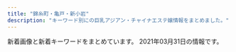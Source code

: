 ```yaml
---
title: "錦糸町・亀戸・新小岩"
description: "キーワード別にの巨乳アジアン・チャイナエステ嬢情報をまとめました。"
---
```


新着画像と新着キーワードをまとめています。
2021年03月31日の情報です。

<DmmAffiliateIns />
<KeywordTable
  shops={
    [
    {
        "url": "http://k-yorocobi.com/",
        "img_links": [
            "http://k-yorocobi.com/pic/pic1.jpg",
            "http://k-yorocobi.com/staff/s-emi.jpg",
            "http://k-yorocobi.com/images/bar-cam.png",
            "http://k-yorocobi.com/staff/s-yuyu.jpg",
            "http://k-yorocobi.com/images/b-awaawa.png",
            "http://k-yorocobi.com/staff/s-tika.jpg",
            "http://k-yorocobi.com/images/b-mobile.png",
            "http://k-yorocobi.com/pic/pic4.jpg",
            "http://k-yorocobi.com/staff/s-rina.jpg",
            "http://k-yorocobi.com/images/b-tel.png",
            "http://k-yorocobi.com/images/b-movie.png",
            "http://k-yorocobi.com/pic/pic2.jpg",
            "http://k-yorocobi.com/pic/pic3.jpg",
            "http://k-yorocobi.com/images/bar-pickup.png",
            "http://k-yorocobi.com/images/bill.jpg",
            "http://k-yorocobi.com/images/bar-staff.png",
            "http://k-yorocobi.com/images/footer.png",
            "http://k-yorocobi.com/images/bar-news.png",
            "http://k-yorocobi.com/images/c-interior.png",
            "http://k-yorocobi.com/images/c-top.png",
            "http://k-yorocobi.com/images/c-staff.png",
            "http://k-yorocobi.com/images/bar-interior.png"
        ],
        "station": "JR\u9326\u7cf8\u753a\u99c5\u5317\u53e3",
        "keywords": {},
        "name": "\u3088\u308d\u3053\u3073"
    },
    {
        "name": "\u30d1\u30bf\u30e4",
        "keywords": {
            "C": 14,
            "\u30bb\u30af\u30b7\u30fc": 1
        },
        "img_links": [
            "https://chm.jp/domains1/thaipataya/myimg/slideimg36562_sp.jpg",
            "https://chm.jp/domains1/thaipataya/myimg/imgcom37717_sp.jpg",
            "https://chm.jp/domains1/thaipataya/myimg/imgcom36613_sp.jpg",
            "https://chm.jp/domains1/thaipataya/myimg/imgcom37662_sp.png",
            "https://chm.jp/domains1/thaipataya/myimg/imgcom37359_sp.jpg",
            "https://chm.jp/domains1/thaipataya/myimg/imgcom37659_sp.png",
            "https://chm.jp/domains1/thaipataya/myimg/imgcom37740_sp.png",
            "https://chm.jp/domains1/thaipataya/myimg/imgcom37727_sp.png",
            "https://chm.jp/domains1/thaipataya/myimg/imgcom37667_sp.png",
            "https://chm.jp/domains1/thaipataya/myimg/imgcom37841_sp.jpg",
            "https://chm.jp/domains1/thaipataya/myimg/imgcom37658_sp.png",
            "https://chm.jp/domains1/thaipataya/myimg/imgcom36619_sp.jpg",
            "https://chm.jp/domains1/thaipataya/myimg/imgcom37718_sp.jpg",
            "https://chm.jp/domains1/thaipataya/myimg/imgcom37067_sp.png",
            "https://chm.jp/domains1/thaipataya/myimg/imgcom37660_sp.png",
            "https://chm.jp/domains1/thaipataya/myimg/imgcom36565_sp.jpg",
            "https://chm.jp/domains1/thaipataya/myimg/imgcom37174_sp.png",
            "https://chm.jp/domains1/thaipataya/myimg/imgcom36636_sp.jpg",
            "https://chm.jp/domains1/thaipataya/myimg/imgcom37833_sp.jpg",
            "https://chm.jp/domains1/thaipataya/myimg/imgcom36615_sp.png",
            "https://chm.jp/domains1/thaipataya/myimg/imgcom37839_sp.jpg",
            "https://chm.jp/domains1/thaipataya/myimg/imgcom37664_sp.png",
            "https://chm.jp/domains1/thaipataya/myimg/imgcom37834_sp.jpg",
            "https://chm.jp/domains1/thaipataya/myimg/imgcom37355_sp.jpg",
            "https://chm.jp/domains1/thaipataya/myimg/imgcom36605_sp.jpg",
            "https://chm.jp/domains1/thaipataya/myimg/imgcom36603_sp.png",
            "https://chm.jp/domains1/thaipataya/myimg/imgcom37729_sp.png",
            "https://chm.jp/domains1/thaipataya/myimg/imgcom36576_sp.jpg",
            "https://chm.jp/domains1/thaipataya/myimg/imgcom37656_sp.jpg",
            "https://chm.jp/domains1/thaipataya/myimg/imgcom37356_sp.jpg",
            "https://chm.jp/domains1/thaipataya/myimg/imgcom37739_sp.png",
            "https://chm.jp/domains1/thaipataya/myimg/imgcom37725_sp.png",
            "https://chm.jp/domains1/thaipataya/myimg/imgcom37728_sp.png",
            "https://chm.jp/domains1/thaipataya/myimg/imgcom37661_sp.png",
            "https://chm.jp/domains1/thaipataya/myimg/imgcom36577_sp.jpg",
            "https://chm.jp/domains1/thaipataya/myimg/imgcom37732_sp.png",
            "https://chm.jp/domains1/thaipataya/myimg/imgcom37172_sp.png",
            "https://chm.jp/domains1/thaipataya/myimg/imgcom37663_sp.jpg",
            "https://chm.jp/domains1/thaipataya/myimg/imgcom36606_sp.jpg",
            "https://chm.jp/domains1/thaipataya/myimg/imgcom37668_sp.png",
            "https://chm.jp/domains1/thaipataya/myimg/imgcom36581_sp.jpg",
            "https://chm.jp/domains1/thaipataya/myimg/imgcom37730_sp.png",
            "https://chm.jp/domains1/thaipataya/myimg/imgcom37665_sp.jpg",
            "https://chm.jp/domains1/thaipataya/myimg/imgcom36566_sp.png",
            "https://chm.jp/domains1/thaipataya/myimg/imgcom36578_sp.jpg",
            "https://chm.jp/domains1/thaipataya/myimg/imgcom37719_sp.jpg",
            "https://chm.jp/domains1/thaipataya/myimg/imgcom37736_sp.png",
            "https://chm.jp/domains1/thaipataya/myimg/imgcom37916_sp.jpg",
            "https://chm.jp/domains1/thaipataya/myimg/imgcom37666_sp.jpg",
            "https://chm.jp/domains1/thaipataya/myimg/imgcom37357_sp.jpg",
            "https://chm.jp/domains1/thaipataya/myimg/imgcom36567_sp.jpg",
            "https://chm.jp/domains1/thaipataya/myimg/imgcom37657_sp.jpg",
            "https://chm.jp/domains1/thaipataya/myimg/imgcom36575_sp.jpg",
            "https://chm.jp/domains1/thaipataya/myimg/imgcom36633_sp.jpg",
            "https://chm.jp/domains1/thaipataya/myimg/imgcom36618_sp.png",
            "https://chm.jp/domains1/thaipataya/myimg/imgcom37789_sp.png",
            "https://chm.jp/sozai/0_4999/bn122_sp.png",
            "https://chm.jp/domains1/thaipataya/myimg/imgcom36607_sp.jpg",
            "https://chm.jp/domains1/thaipataya/myimg/imgcom37654_sp.jpg",
            "https://chm.jp/domains1/thaipataya/myimg/imgcom36635_sp.jpg",
            "https://chm.jp/domains1/thaipataya/myimg/imgcom37913_sp.jpg",
            "https://chm.jp/domains1/thaipataya/myimg/imgcom37733_sp.png",
            "https://chm.jp/domains1/thaipataya/myimg/imgcom37358_sp.jpg",
            "https://chm.jp/domains1/thaipataya/myimg/imgcom37362_sp.png",
            "https://chm.jp/domains1/thaipataya/myimg/slideimg36561_sp.jpg",
            "https://chm.jp/domains1/thaipataya/myimg/imgcom37891_sp.jpg",
            "https://chm.jp/domains1/thaipataya/myimg/imgcom36604_sp.jpg",
            "https://chm.jp/domains1/thaipataya/myimg/imgcom37177_sp.png",
            "https://chm.jp/domains1/thaipataya/myimg/imgcom37669_sp.jpg",
            "http://chm.jp/img/linebutton_82x20.png",
            "https://chm.jp/domains1/thaipataya/myimg/imgcom37840_sp.jpg",
            "https://chm.jp/domains1/thaipataya/myimg/slideimg36560_sp.jpg",
            "https://chm.jp/domains1/thaipataya/myimg/imgcom36582_sp.jpg",
            "https://chm.jp/domains1/thaipataya/myimg/imgcom37360_sp.jpg",
            "https://chm.jp/domains1/thaipataya/myimg/imgcom37655_sp.jpg",
            "https://chm.jp/domains1/thaipataya/myimg/imgcom37361_sp.png",
            "https://chm.jp/domains1/thaipataya/myimg/imgcom36634_sp.jpg",
            "https://chm.jp/domains1/thaipataya/myimg/imgcom37726_sp.png",
            "https://chm.jp/domains1/thaipataya/myimg/imgcom36614_sp.jpg",
            "https://chm.jp/domains1/thaipataya/myimg/imgcom37068_sp.jpg",
            "https://chm.jp/domains1/thaipataya/myimg/imgcom37738_sp.png",
            "https://chm.jp/domains1/thaipataya/myimg/imgcom37653_sp.jpg",
            "https://chm.jp/domains1/thaipataya/myimg/imgcom37731_sp.png",
            "https://chm.jp/domains1/thaipataya/myimg/imgcom37734_sp.png",
            "https://chm.jp/domains1/thaipataya/myimg/imgcom37914_sp.jpg",
            "https://chm.jp/domains1/thaipataya/myimg/imgcom37915_sp.jpg",
            "https://chm.jp/domains1/thaipataya/myimg/imgcom37737_sp.png",
            "https://chm.jp/domains1/thaipataya/myimg/imgcom37710_sp.jpg",
            "https://chm.jp/sozai/0_4999/bn112_sp.png"
        ],
        "station": "JR\u5c0f\u5ca9\u99c5\u5357\u53e3",
        "url": "http://thaipataya.chm.jp/"
    },
    {
        "name": "\u842c\u751f\u697c",
        "url": "https://kameido-massage.com/",
        "img_links": [
            "https://kameido-massage.com/staff/yuki-l1.jpg",
            "https://kameido-massage.com/icon/yelp.png",
            "https://kameido-massage.com/2020/05/15/kazumi-s1.jpg",
            "https://kameido-massage.com/images/top3.jpg",
            "https://kameido-massage.com/room/room-l5.jpg",
            "https://kameido-massage.com/images/qrcode.png",
            "https://kameido-massage.com/2020/03/28/nana-s1.jpg",
            "https://kameido-massage.com/2019/12/25/mika-s1.jpg",
            "https://kameido-massage.com/2021/03/23/aki-s1.jpg",
            "https://kameido-massage.com/images/top1.jpg",
            "https://scdn.line-apps.com/n/line_add_friends/btn/ja.png",
            "https://kameido-massage.com/button/home.png",
            "https://kameido-massage.com/icon/facebook.png",
            "https://kameido-massage.com/images/main-sp.jpg",
            "https://kameido-massage.com/images/clear.png",
            "https://kameido-massage.com/2019/11/10/erika-s1.jpg",
            "https://kameido-massage.com/images/header3.png",
            "https://kameido-massage.com/staff/nana-l1.jpg",
            "https://kameido-massage.com/menu/info.png",
            "https://kameido-massage.com/menu/home.png",
            "https://kameido-massage.com/icon/line.png",
            "https://kameido-massage.com/images/footer-l.png",
            "https://kameido-massage.com/staff/yuyu-l1.jpg",
            "https://kameido-massage.com/room/room-l4.jpg",
            "https://kameido-massage.com/button/blog.png",
            "https://kameido-massage.com/images/top2.jpg",
            "https://kameido-massage.com/icon/twitter.png",
            "https://kameido-massage.com/staff/yuki-s1.jpg",
            "https://kameido-massage.com/2020/07/17/mika-s1.jpg",
            "https://kameido-massage.com/2019/11/02/yuka-s1.jpg",
            "https://kameido-massage.com/images/footer-r.png",
            "https://kameido-massage.com/images/main-small.jpg",
            "https://kameido-massage.com/staff/aki-s1.jpg",
            "https://kameido-massage.com/staff/yuyu-s1.jpg",
            "https://kameido-massage.com/staff/mimi-s1.jpg",
            "https://kameido-massage.com/link/mens-esthe.png",
            "https://kameido-massage.com/button/staff.png",
            "https://kameido-massage.com/staff/nana-s1.jpg",
            "https://kameido-massage.com/room/room-l1.jpg",
            "https://kameido-massage.com/2019/10/29/yuri-s1.jpg",
            "https://kameido-massage.com/staff/aki-l1.jpg",
            "https://kameido-massage.com/room/room-l3.jpg",
            "https://kameido-massage.com/menu/blog.png",
            "https://kameido-massage.com/room/room-l6.jpg",
            "https://kameido-massage.com/room/room-l2.jpg",
            "https://kameido-massage.com/menu/staff.png",
            "https://kameido-massage.com/images/main-top.jpg"
        ],
        "keywords": {},
        "station": "JR\u4e80\u6238\u99c5\u5317\u53e3"
    },
    {
        "img_links": [
            "https://piano.sweet-relaxation.com/img/cast/miya-01.jpg",
            "https://piano.sweet-relaxation.com/img/interior/int-02.jpg",
            "https://piano.sweet-relaxation.com/img/slick/sl-7.jpg",
            "https://piano.sweet-relaxation.com/img/cast/luna-04.jpg",
            "https://piano.sweet-relaxation.com/img/cast/nico-04.jpg",
            "https://piano.sweet-relaxation.com/img/cast/aini-02.jpg",
            "https://piano.sweet-relaxation.com/img/cast/ebi-01.jpg",
            "https://piano.sweet-relaxation.com/img/slick/sl-6.jpg",
            "https://piano.sweet-relaxation.com/img/cast/miya-04.jpg",
            "https://piano.sweet-relaxation.com/img/cast/ebi-03.jpg",
            "https://piano.sweet-relaxation.com/img/cast/nana-03.jpg",
            "https://piano.sweet-relaxation.com/img/cast/luna-01.jpg",
            "https://piano.sweet-relaxation.com/img/cast/luna-03.jpg",
            "https://piano.sweet-relaxation.com/img/slick/sl-5.jpg",
            "https://piano.sweet-relaxation.com/img/cast/aye-04.jpg",
            "https://piano.sweet-relaxation.com/img/cast/nico-01.jpg",
            "https://piano.sweet-relaxation.com/img/cast/nico-02.jpg",
            "https://piano.sweet-relaxation.com/img/cast/miky-03.jpg",
            "https://piano.sweet-relaxation.com/img/cast/aini-01.jpg",
            "https://piano.sweet-relaxation.com/img/cast/ebi-02.jpg",
            "https://piano.sweet-relaxation.com/img/cast/coco-01.jpg",
            "https://piano.sweet-relaxation.com/img/slick/sl-2.jpg",
            "https://piano.sweet-relaxation.com/img/cast/ai-03.jpg",
            "https://piano.sweet-relaxation.com/img/cast/ebi-04.jpg",
            "https://piano.sweet-relaxation.com/img/cast/aini-04.jpg",
            "https://piano.sweet-relaxation.com/img/cast/nana-02.jpg",
            "https://piano.sweet-relaxation.com/img/cast/miky-04.jpg",
            "https://piano.sweet-relaxation.com/img/interior/int-01.jpg",
            "https://piano.sweet-relaxation.com/img/slick/sl-4.jpg",
            "https://piano.sweet-relaxation.com/img/cast/aki-01.jpg",
            "https://piano.sweet-relaxation.com/img/cast/aki-02.jpg",
            "https://piano.sweet-relaxation.com/img/cast/luna-02.jpg",
            "https://piano.sweet-relaxation.com/img/cast/ai-02.jpg",
            "https://piano.sweet-relaxation.com/img/cast/coco-02.jpg",
            "https://piano.sweet-relaxation.com/img/interior/int-04.jpg",
            "https://piano.sweet-relaxation.com/img/cast/lili-04.jpg",
            "https://piano.sweet-relaxation.com/img/cast/miya-02.jpg",
            "https://piano.sweet-relaxation.com/img/slick/sl-3.jpg",
            "https://piano.sweet-relaxation.com/img/cast/aini-03.jpg",
            "https://piano.sweet-relaxation.com/img/cast/nana-04.jpg",
            "https://piano.sweet-relaxation.com/img/cast/miya-03.jpg",
            "https://piano.sweet-relaxation.com/img/slick/sl-1.jpg",
            "https://piano.sweet-relaxation.com/img/cast/ai-04.jpg",
            "https://piano.sweet-relaxation.com/img/cast/miky-01.jpg",
            "https://piano.sweet-relaxation.com/img/cast/coco-03.jpg",
            "https://piano.sweet-relaxation.com/img/cast/miky-02.jpg",
            "https://piano.sweet-relaxation.com/img/cast/lili-03.jpg",
            "https://piano.sweet-relaxation.com/img/cast/aye-02.jpg",
            "https://piano.sweet-relaxation.com/img/cast/ai-01.jpg",
            "https://piano.sweet-relaxation.com/img/cast/aki-03.jpg",
            "https://piano.sweet-relaxation.com/img/cast/aye-03.jpg",
            "https://piano.sweet-relaxation.com/img/cast/aki-04.jpg",
            "https://piano.sweet-relaxation.com/img/cast/lili-02.jpg",
            "https://piano.sweet-relaxation.com/img/cast/lili-01.jpg",
            "https://piano.sweet-relaxation.com/img/cast/coco-04.jpg",
            "https://piano.sweet-relaxation.com/img/interior/int-03.jpg",
            "https://piano.sweet-relaxation.com/img/cast/aye-01.jpg",
            "https://piano.sweet-relaxation.com/img/cast/nico-03.jpg",
            "https://piano.sweet-relaxation.com/img/cast/nana-01.jpg"
        ],
        "keywords": {},
        "name": "Piano",
        "station": "JR\u65b0\u5c0f\u5ca9\u99c5\u5357\u53e3",
        "url": "https://piano.sweet-relaxation.com/"
    },
    {
        "url": "http://kinshicho-es.xyz/",
        "img_links": [
            "http://kinshicho-es.xyz/images/g41.jpg",
            "http://kinshicho-es.xyz/images/r3.jpg",
            "http://kinshicho-es.xyz/images/left1_2_02.jpg",
            "http://kinshicho-es.xyz/images/news-tit1.jpg",
            "http://kinshicho-es.xyz/images/r4.jpg",
            "http://kinshicho-es.xyz/images/top1.jpg",
            "http://kinshicho-es.xyz/images/r2.jpg",
            "http://kinshicho-es.xyz/images/g3.jpg",
            "http://kinshicho-es.xyz/images/g5.jpg",
            "http://kinshicho-es.xyz/images/r1.jpg",
            "http://kinshicho-es.xyz/images/b2.jpg",
            "http://kinshicho-es.xyz/images/top.jpg",
            "http://kinshicho-es.xyz/images/g2.jpg",
            "http://kinshicho-es.xyz/images/b1.jpg",
            "http://kinshicho-es.xyz/images/g0.jpg",
            "http://kinshicho-es.xyz/images/kanban.jpg"
        ],
        "name": "\u30b9\u30c1\u30e5\u30ef\u306e\u30b9\u30de\u30a4\u30eb",
        "station": "JR\u9326\u7cf8\u753a\u99c5\u5317\u53e3",
        "keywords": {
            "C": 7
        }
    },
    {
        "url": "http://mori.me-es.com/",
        "name": "\u68ee",
        "img_links": [
            "http://mori.me-es.com/images/index_15.jpg",
            "http://mori.me-es.com/images/index_01.jpg",
            "http://mori.me-es.com/images/index_19.jpg",
            "http://mori.me-es.com/girls/05.jpg",
            "http://mori.me-es.com/images/index_25.jpg",
            "http://mori.me-es.com/images/index_24.jpg",
            "http://mori.me-es.com/girls/08.jpg",
            "http://mori.me-es.com/images/index_28.jpg",
            "http://mori.me-es.com/images/index_12.jpg",
            "http://mori.me-es.com/girls/00.jpg",
            "http://mori.me-es.com/girls/02.jpg",
            "http://mori.me-es.com/girls/04.jpg",
            "http://mori.me-es.com/images/index_20.jpg",
            "http://mori.me-es.com/girls/07.jpg",
            "http://mori.me-es.com/images/index_17.jpg",
            "http://mori.me-es.com/girls/04a.jpg",
            "http://mori.me-es.com/images/index_21.jpg",
            "http://mori.me-es.com/images/info.jpg",
            "http://mori.me-es.com/images/index_04.jpg",
            "http://mori.me-es.com/girls/01.jpg",
            "http://mori.me-es.com/images/index_02.jpg",
            "http://mori.me-es.com/images/index_05.jpg",
            "http://mori.me-es.com/girls/03.jpg",
            "http://mori.me-es.com/images/index_18.jpg",
            "http://mori.me-es.com/images/sub_28.jpg",
            "http://mori.me-es.com/images/staff_15.jpg",
            "http://mori.me-es.com/images/index_29.jpg",
            "http://mori.me-es.com/images/index_27.jpg",
            "http://mori.me-es.com/images/index_07.jpg",
            "http://mori.me-es.com/images/rec_15.jpg",
            "http://mori.me-es.com/images/index_03.jpg",
            "http://mori.me-es.com/images/index_09.jpg",
            "http://mori.me-es.com/girls/06.jpg",
            "http://mori.me-es.com/images/index_26.jpg",
            "http://mori.me-es.com/images/index_22.jpg",
            "http://mori.me-es.com/images/rec.jpg",
            "http://mori.me-es.com/images/info_15.jpg",
            "http://mori.me-es.com/images/index_13.jpg",
            "http://mori.me-es.com/images/index_10.jpg",
            "http://mori.me-es.com/images/index_16.jpg",
            "http://mori.me-es.com/images/index_06.jpg",
            "http://mori.me-es.com/images/index_08.jpg",
            "http://mori.me-es.com/girls/08a.jpg",
            "http://mori.me-es.com/images/index_30.jpg"
        ],
        "station": "JR\u65b0\u5c0f\u5ca9\u99c5\u5317\u53e3",
        "keywords": {
            "85": 3,
            "90": 1,
            "88": 1,
            "86": 3,
            "87": 1,
            "C": 7
        }
    },
    {
        "keywords": {},
        "station": "\u9752\u7825\u99c5",
        "url": "http://iyasimori.jpest.net/",
        "name": "\u7652\u3057\u306e\u68ee",
        "img_links": [
            "http://iyasimori.jpest.net/uploads//sites/37/2021/01/g4.jpg",
            "http://iyasimori.jpest.net/uploads//sites/37/2021/01/r6.jpg",
            "http://iyasimori.jpest.net/uploads//sites/37/2021/01/tite-staff.jpg",
            "http://iyasimori.jpest.net/uploads//sites/37/2021/01/a2.jpg",
            "http://iyasimori.jpest.net/uploads//sites/37/2021/01/news01.png",
            "http://iyasimori.jpest.net/uploads//sites/37/2021/01/g1-3-150x150.jpg",
            "http://iyasimori.jpest.net/uploads//sites/37/2021/01/g3-2.jpg",
            "http://iyasimori.jpest.net/uploads//sites/37/2021/01/g1-3.jpg",
            "http://iyasimori.jpest.net/uploads//sites/37/2021/01/a.jpg",
            "http://iyasimori.jpest.net/uploads//sites/37/2021/01/r4-1.jpg",
            "http://iyasimori.jpest.net/uploads//sites/37/2021/01/r5.jpg",
            "http://iyasimori.jpest.net/uploads//sites/37/2021/01/g2-2.jpg",
            "http://iyasimori.jpest.net/uploads//sites/37/2021/01/g5-150x150.jpg",
            "http://iyasimori.jpest.net/uploads//sites/37/2021/01/g2-2-150x150.jpg",
            "http://iyasimori.jpest.net/uploads//sites/37/2021/01/mobile.png",
            "http://iyasimori.jpest.net/uploads//sites/37/2021/01/g5.jpg",
            "http://iyasimori.jpest.net/uploads//sites/37/2021/01/news03.png",
            "http://iyasimori.jpest.net/uploads//sites/37/2021/01/r3-1.jpg",
            "http://iyasimori.jpest.net/uploads//sites/37/2021/01/top.jpg",
            "http://iyasimori.jpest.net/uploads//sites/37/2021/01/bj_03.jpg",
            "http://iyasimori.jpest.net/uploads//sites/37/2021/01/g3-2-150x150.jpg",
            "http://iyasimori.jpest.net/uploads//sites/37/2021/01/g4-150x150.jpg"
        ]
    },
    {
        "img_links": [
            "http://biwert.xyz/uploads/201003/1-2010031G432629.jpg",
            "http://biwert.xyz/templets/default/picture/news.jpg",
            "http://biwert.xyz/uploads/180620/1-1P62010193X63.jpg",
            "http://biwert.xyz/templets/default/picture/interior_t.jpg",
            "http://biwert.xyz/uploads/201006/1-2010061F032C0.jpg",
            "http://biwert.xyz/templets/default/picture/staff_t.jpg",
            "http://biwert.xyz/uploads/201003/1-2010031G35C32.jpg",
            "http://biwert.xyz/uploads/201109/1-201109141105216.jpg",
            "http://biwert.xyz/uploads/201003/1-2010031G415110.jpg",
            "http://biwert.xyz/templets/default/picture/head.jpg",
            "http://biwert.xyz/uploads/180620/1-1P62010154K00.png",
            "http://biwert.xyz/uploads/180620/1-1P620101629244.png",
            "http://biwert.xyz/uploads/allimg/180620/1-1P620101640O8.png",
            "http://biwert.xyz/templets/default/picture/rec1.png",
            "http://biwert.xyz/uploads/allimg/180620/1-1P6201013133b.jpg",
            "http://biwert.xyz/uploads/201006/1-2010061A941445.jpg",
            "http://biwert.xyz/images/1-1P621101232H4.png",
            "http://biwert.xyz/uploads/201007/1-20100G4464b26.jpg",
            "http://biwert.xyz/uploads/201003/1-2010031G3421X.jpg"
        ],
        "url": "http://biwert.xyz/",
        "station": "JR\u5c0f\u5ca9\u99c5\u5317\u53e3",
        "keywords": {
            "G": 9,
            "E": 18
        },
        "name": "\u4e00\u6642"
    },
    {
        "keywords": {
            "C": 12
        },
        "url": "http://harunohana.jpest.net/",
        "name": "\u6625\u306e\u82b1",
        "img_links": [
            "http://harunohana.jpest.net/uploads//sites/38/elementor/thumbs/g1-p3mbbo5xbyuayorl3qn8vsare61ijopmkh8c9mi4sw.jpg",
            "http://harunohana.jpest.net/uploads//sites/38/2021/02/c6.jpg",
            "http://harunohana.jpest.net/uploads//sites/38/2021/02/tel_info.png",
            "http://harunohana.jpest.net/uploads//sites/38/2021/02/tel_top.png",
            "http://harunohana.jpest.net/uploads//sites/38/2021/02/mobile-tit.png",
            "http://harunohana.jpest.net/uploads//sites/38/2021/02/staff-tit.png",
            "http://harunohana.jpest.net/uploads//sites/38/elementor/thumbs/g4-p3mbec1gp2hjuwwbjw36y43rzgwycta8xnrv7ujz68.jpg",
            "http://harunohana.jpest.net/uploads//sites/38/elementor/thumbs/c2-p3a4by12f8z2t2xevpk9bl2sc3r4fedekxsoykr020.jpg",
            "http://harunohana.jpest.net/uploads//sites/38/2021/02/c5.jpg",
            "http://harunohana.jpest.net/uploads//sites/38/2021/02/info-tit.png",
            "http://harunohana.jpest.net/uploads//sites/38/2021/02/top-3.png",
            "http://harunohana.jpest.net/uploads//sites/38/2021/02/tel_staff.png",
            "http://harunohana.jpest.net/uploads//sites/38/elementor/thumbs/c3-p3a4c1sf6l483iry9r6rlk4mpn8la6sbxgemvolfd4.jpg",
            "http://harunohana.jpest.net/uploads//sites/38/2021/02/c3.jpg",
            "http://harunohana.jpest.net/uploads//sites/38/elementor/thumbs/c1-p3a4bw5e1kwi5v056or06ljv5c0e005xwohq00tseg.jpg",
            "http://harunohana.jpest.net/uploads//sites/38/2021/03/g5.jpg",
            "http://harunohana.jpest.net/uploads//sites/38/2021/02/c4.jpg",
            "http://harunohana.jpest.net/uploads//sites/38/2021/02/ditiao-1.png",
            "http://harunohana.jpest.net/uploads//sites/38/elementor/thumbs/g3-p3mbdh0sfjb37s5dl0oi5txkdr5uasv3te8udptyvk.jpg",
            "http://harunohana.jpest.net/uploads//sites/38/2021/03/g5-214x300.jpg",
            "http://harunohana.jpest.net/uploads//sites/38/2021/02/xian.jpg",
            "http://harunohana.jpest.net/uploads//sites/38/2021/02/pick-tit.png",
            "http://harunohana.jpest.net/uploads//sites/38/2021/02/c2.jpg",
            "http://harunohana.jpest.net/uploads//sites/38/2021/03/g3.jpg",
            "http://harunohana.jpest.net/uploads//sites/38/2021/02/mobile.jpg",
            "http://harunohana.jpest.net/uploads//sites/38/elementor/thumbs/c5-p3a4c3o3k96sqqp7ys00qjnjwezbpkzslpplu8in0o.jpg",
            "http://harunohana.jpest.net/uploads//sites/38/2021/02/c1.jpg",
            "http://harunohana.jpest.net/uploads//sites/38/2021/02/news-tit.png",
            "http://harunohana.jpest.net/uploads//sites/38/2021/02/tel_pickup.png",
            "http://harunohana.jpest.net/uploads//sites/38/2021/03/g1.jpg",
            "http://harunohana.jpest.net/uploads//sites/38/2021/03/g2.jpg",
            "http://harunohana.jpest.net/uploads//sites/38/elementor/thumbs/g2-p3mbcgd30zwwmzmmj2u1yl6l7q6iyltkocswnxcbm8.jpg",
            "http://harunohana.jpest.net/uploads//sites/38/2021/03/1.jpg"
        ],
        "station": "JR\u9326\u7cf8\u753a\u5357\u53e3"
    },
    {
        "keywords": {
            "C": 7
        },
        "url": "http://miyabi-aroma.xyz/",
        "station": "JR\u4e80\u6238\u99c5\u6771\u53e3",
        "name": "\u685c",
        "img_links": [
            "http://miyabi-aroma.xyz/images/staff/3/ami.jpg",
            "http://miyabi-aroma.xyz/images/nav/nav-job.jpg",
            "http://miyabi-aroma.xyz/images/index-rose_13.png",
            "http://miyabi-aroma.xyz/images/staff/3/kiki2.jpg",
            "http://miyabi-aroma.xyz/images/staff/3/yaya1.jpg",
            "http://miyabi-aroma.xyz/images/3/1.jpg",
            "http://miyabi-aroma.xyz/images/nav/nav-sys.jpg",
            "http://miyabi-aroma.xyz/images/staff/3/rina2.jpg",
            "http://miyabi-aroma.xyz/images/1801706901.jpg",
            "http://miyabi-aroma.xyz/images/3/2.jpg",
            "http://miyabi-aroma.xyz/images/shishu/se2.jpg",
            "http://miyabi-aroma.xyz/images/staff/3/yaya2.jpg",
            "http://miyabi-aroma.xyz/images/nav/nav-info.jpg",
            "http://miyabi-aroma.xyz/images/nav/nav-staff.jpg",
            "http://miyabi-aroma.xyz/images/index-rose_04.png",
            "http://miyabi-aroma.xyz/images/index-rose_02.png",
            "http://miyabi-aroma.xyz/images/staff/3/yami.jpg",
            "http://miyabi-aroma.xyz/images/11.png",
            "http://miyabi-aroma.xyz/images/index-rose_09.png",
            "http://miyabi-aroma.xyz/images/staff/3/rina.jpg",
            "http://miyabi-aroma.xyz/images/staff/3/miya2.jpg",
            "http://miyabi-aroma.xyz/images/staff/3/ami2.jpg",
            "http://miyabi-aroma.xyz/images/shishu/se1.jpg",
            "http://miyabi-aroma.xyz/images/index-rose_07.png",
            "http://miyabi-aroma.xyz/images/staff/3/kiki.jpg",
            "http://miyabi-aroma.xyz/images/staff/3/miya.jpg"
        ]
    },
    {
        "img_links": [
            "http://yousei.xyz/images/mobile.jpg",
            "http://yousei.xyz/images/g5.jpg",
            "http://yousei.xyz/images/r4.jpg",
            "http://yousei.xyz/images/r1.jpg",
            "http://yousei.xyz/images/recuit.jpg",
            "http://yousei.xyz/images/r2.jpg",
            "http://yousei.xyz/images/r3.jpg",
            "http://yousei.xyz/images/mob.png",
            "http://yousei.xyz/images/g1.jpg",
            "http://yousei.xyz/images/top.png",
            "http://yousei.xyz/images/g3.jpg",
            "http://yousei.xyz/images/g6.jpg",
            "http://yousei.xyz/images/g4.jpg",
            "http://yousei.xyz/images/g2.jpg"
        ],
        "keywords": {},
        "station": "JR\u4e80\u6238\u99c5\u6771\u53e3",
        "url": "http://yousei.xyz/",
        "name": "Remoon"
    },
    {
        "name": "\u3042\u308f\u308f",
        "img_links": [
            "http://www.awawa-es.info/img/sd.png",
            "http://www.awawa-es.info/p/3.jpg",
            "http://www.awawa-es.info/photo/home/3281580956380.jpg",
            "http://www.awawa-es.info/img/images/sys_06.png",
            "http://www.awawa-es.info/img/images/sys_05.png",
            "http://www.awawa-es.info/p/cc.jpg",
            "http://www.awawa-es.info/img/s1.jpg",
            "http://www.awawa-es.info/img/hinfo.png",
            "http://www.awawa-es.info/img/images/sys_01.png",
            "http://www.awawa-es.info/img/images/sys_03.png",
            "http://www.awawa-es.info/img/h3.png",
            "http://www.awawa-es.info/p/4.jpg",
            "http://www.awawa-es.info/photo/home/4051599894438.jpg",
            "http://www.awawa-es.info/img/acc.png",
            "http://www.awawa-es.info/img/images/sys_04.png",
            "http://www.awawa-es.info/img/hjob.png",
            "http://www.awawa-es.info/img/bottom.jpg",
            "http://www.awawa-es.info/img/h2.png",
            "http://www.awawa-es.info/img/rm.jpg",
            "http://www.awawa-es.info/photo/202009/15998945321509738889.jpeg",
            "http://www.awawa-es.info/img/images/sys_02.png",
            "http://www.awawa-es.info/photo/202009/15998944321424280736.jpeg",
            "http://www.awawa-es.info/img/h1.png",
            "http://www.awawa-es.info/p/1.jpg",
            "http://www.awawa-es.info/img/hsys.png",
            "http://www.awawa-es.info/p/2.jpg",
            "http://www.awawa-es.info/photo/202002/1580956374749618033.jpg",
            "http://www.awawa-es.info/img/tmp.jpg",
            "http://www.awawa-es.info/img/hstaff.png",
            "http://www.awawa-es.info/img/s2.jpg",
            "http://www.awawa-es.info/img/i2.jpg",
            "http://www.awawa-es.info/p/bb.jpg",
            "http://www.awawa-es.info/img/i1.jpg",
            "http://www.awawa-es.info/p/aa.jpg",
            "http://www.awawa-es.info/img/return.png"
        ],
        "station": "JR\u9326\u7cf8\u753a\u99c5\u5357\u53e3",
        "keywords": {
            "85": 2,
            "89": 2,
            "D": 2
        },
        "url": "http://www.awawa-es.info/"
    },
    {
        "keywords": {
            "D": 4,
            "85": 2,
            "C": 1
        },
        "url": "http://iyasi-heal.com/",
        "station": "JR\u5c0f\u5ca9\u99c5\u5357\u53e3",
        "name": "\u308a\u308a",
        "img_links": [
            "http://iyasi-heal.com/staffPhoto/b20200909152230.jpg",
            "http://iyasi-heal.com/staffPhoto/s20210322143535.jpg",
            "http://iyasi-heal.com/images/returnBtn.png",
            "http://iyasi-heal.com/staffPhoto/s20200909152230.jpg",
            "http://iyasi-heal.com/images/slider1/01.jpg",
            "http://iyasi-heal.com/staffPhoto/b20200606151240.jpg",
            "http://iyasi-heal.com/staffPhoto/s20190815113117.jpg",
            "http://iyasi-heal.com/images/gallery1.png",
            "http://iyasi-heal.com/js/sliderLine/slide_prev.png",
            "http://iyasi-heal.com/staffPhoto/s20200606151240.jpg",
            "http://iyasi-heal.com/images/slider1/03.jpg",
            "http://iyasi-heal.com/staffPhoto/b20210312220248.jpg",
            "http://iyasi-heal.com/staffPhoto/s20210312220248.jpg",
            "http://iyasi-heal.com/staffPhoto/b20190815113058.jpg",
            "http://iyasi-heal.com/staffPhoto/s20190815113058.jpg",
            "http://iyasi-heal.com/images/mobile.jpg",
            "http://iyasi-heal.com/staffPhoto/b20190815113117.jpg",
            "http://iyasi-heal.com/staffPhoto/s20200606151247.jpg",
            "http://iyasi-heal.com/staffPhoto/b20191114093407.jpg",
            "http://iyasi-heal.com/staffPhoto/s20191114093407.jpg",
            "http://iyasi-heal.com/staffPhoto/s20200606151251.jpg",
            "http://iyasi-heal.com/staffPhoto/b20210322143535.jpg",
            "http://iyasi-heal.com/js/sliderLine/slide_next.png",
            "http://iyasi-heal.com/images/slider1/02.jpg"
        ]
    },
    {
        "name": "\u7f8e\u697d",
        "station": "JR\u65b0\u5c0f\u5ca9\u99c5\u5357\u53e3",
        "img_links": [
            "http://y-rlx.net/girl/010a.jpg",
            "http://y-rlx.net/girl/010.jpg",
            "http://y-rlx.net/images/index_14.png",
            "http://y-rlx.net/girl/02.jpg",
            "http://y-rlx.net/girl/07a.jpg",
            "http://y-rlx.net/girl/00.jpg",
            "http://y-rlx.net/images/index_04.png",
            "http://y-rlx.net/images/index_02.png",
            "http://y-rlx.net/images/index_11.jpg",
            "http://y-rlx.net/images/rex_16.jpg",
            "http://y-rlx.net/images/index_10.jpg",
            "http://y-rlx.net/girl/09a.jpg",
            "http://y-rlx.net/images/acc_tit.jpg",
            "http://y-rlx.net/images/index_13.jpg",
            "http://y-rlx.net/images/acc_tit03.jpg",
            "http://y-rlx.net/girl/01.jpg",
            "http://y-rlx.net/images/index_12.jpg",
            "http://y-rlx.net/images/rec_16.jpg",
            "http://y-rlx.net/girl/03.jpg",
            "http://y-rlx.net/girl/p01.jpg",
            "http://y-rlx.net/images/index_09.jpg",
            "http://y-rlx.net/images/staff_16.jpg",
            "http://y-rlx.net/images/acc_tit01.jpg",
            "http://y-rlx.net/girl/07.jpg",
            "http://y-rlx.net/girl/03a.jpg",
            "http://y-rlx.net/images/index_23.jpg",
            "http://y-rlx.net/images/sys.jpg",
            "http://y-rlx.net/images/acc_16.jpg",
            "http://y-rlx.net/images/01.png",
            "http://y-rlx.net/girl/08.jpg",
            "http://y-rlx.net/images/info.png",
            "http://y-rlx.net/images/index_16.png",
            "http://y-rlx.net/girl/05a.jpg",
            "http://y-rlx.net/images/rec.jpg",
            "http://y-rlx.net/images/index_07.png",
            "http://y-rlx.net/images/sys_16.jpg",
            "http://y-rlx.net/girl/09.jpg",
            "http://y-rlx.net/girl/06.jpg",
            "http://y-rlx.net/images/index_19.png",
            "http://y-rlx.net/images/03.png",
            "http://y-rlx.net/images/index_21.jpg",
            "http://y-rlx.net/images/02.png",
            "http://y-rlx.net/images/line.jpg",
            "http://y-rlx.net/girl/05.jpg",
            "http://y-rlx.net/images/index_06.png",
            "http://y-rlx.net/images/index_08.jpg"
        ],
        "keywords": {
            "87": 1,
            "85": 1,
            "89": 1,
            "90": 1,
            "95": 2,
            "86": 2,
            "92": 1
        },
        "url": "http://y-rlx.net/"
    },
    {
        "url": "http://nanaesute.xyz/",
        "img_links": [
            "http://nanaesute.xyz/images/flash1.jpg",
            "http://nanaesute.xyz/images/g1.jpg",
            "http://nanaesute.xyz/images/top_bn2.jpg",
            "http://nanaesute.xyz/images/side3.png",
            "http://nanaesute.xyz/images/top.png",
            "http://nanaesute.xyz/images/g3.jpg",
            "http://nanaesute.xyz/images/top_bn1.jpg",
            "http://nanaesute.xyz/images/flash.jpg"
        ],
        "station": "JR\u9326\u7cf8\u753a\u99c5",
        "name": "\u306a\u306a",
        "keywords": {
            "C": 7
        }
    },
    {
        "name": "\u30ea\u30e9\u30c3\u30af\u30b9\u306e\u68ee",
        "station": "\u68ee\u4e0b\u99c5A4\u53e3",
        "keywords": {
            "86": 1,
            "90": 2,
            "93": 1
        },
        "img_links": [
            "http://ipidiw.com/relaxnomori/images/tp.png",
            "http://ipidiw.com/relaxnomori/images/interior.png",
            "http://ipidiw.com/relaxnomori/user_data/00000019.jpg",
            "http://ipidiw.com/relaxnomori/images/news.jpg",
            "http://ipidiw.com/relaxnomori/user_data/00000018.jpg",
            "http://ipidiw.com/relaxnomori/images/tt.jpg",
            "http://ipidiw.com/relaxnomori/images/interior_t.jpg",
            "http://ipidiw.com/relaxnomori/images/rem.jpg",
            "http://ipidiw.com/relaxnomori/images/staff_t.jpg",
            "http://ipidiw.com/relaxnomori/user_data/00000020.jpg",
            "http://ipidiw.com/relaxnomori/images/mobile.jpg",
            "http://ipidiw.com/relaxnomori/user_data/00000017.jpg"
        ],
        "url": "http://ipidiw.com/relaxnomori/"
    },
    {
        "station": "JR\u9326\u7cf8\u753a\u99c5\u5317\u53e3",
        "img_links": [
            "https://kinshicho-mensesthe.net/staff2/rika-l1.jpg",
            "https://kinshicho-mensesthe.net/staff2/moe-s1.jpg",
            "https://kinshicho-mensesthe.net/button/blog.png",
            "https://kinshicho-mensesthe.net/room/1-l.jpg",
            "https://kinshicho-mensesthe.net/room/1-s.jpg",
            "https://kinshicho-mensesthe.net/staff2/yuki-s1.jpg",
            "https://kinshicho-mensesthe.net/mens-esthe-massage/2020/02/06/satomi-s1.jpg",
            "https://kinshicho-mensesthe.net/images/main1.jpg",
            "https://kinshicho-mensesthe.net/staff2/yuki-l1.jpg",
            "https://kinshicho-mensesthe.net/staff2/satomi-s1.jpg",
            "https://kinshicho-mensesthe.net/staff2/saki-l1.jpg",
            "https://kinshicho-mensesthe.net/staff2/satomi-l1.jpg",
            "https://kinshicho-mensesthe.net/images/header3.png",
            "https://kinshicho-mensesthe.net/staff2/rui-l1.jpg",
            "https://kinshicho-mensesthe.net/staff2/rika-s1.jpg",
            "https://kinshicho-mensesthe.net/room/6-s.jpg",
            "https://kinshicho-mensesthe.net/button/staff.png",
            "https://kinshicho-mensesthe.net/staff2/haruka-s1.jpg",
            "https://kinshicho-mensesthe.net/staff2/sera-s1.jpg",
            "https://kinshicho-mensesthe.net/staff2/yumi-s1.jpg",
            "https://kinshicho-mensesthe.net/staff2/sera-l1.jpg",
            "https://kinshicho-mensesthe.net/staff2/kiki-l1.jpg",
            "https://kinshicho-mensesthe.net/images/clear.png",
            "https://kinshicho-mensesthe.net/staff2/sora-l1.jpg",
            "https://kinshicho-mensesthe.net/room/5-s.jpg",
            "https://kinshicho-mensesthe.net/room/6-l.jpg",
            "https://kinshicho-mensesthe.net/staff2/yumi-l1.jpg",
            "https://kinshicho-mensesthe.net/room/esthe1.jpg",
            "https://kinshicho-mensesthe.net/staff2/yuka-s1.jpg",
            "https://kinshicho-mensesthe.net/staff2/mai-l1.jpg",
            "https://kinshicho-mensesthe.net/images/main-sp.jpg",
            "https://kinshicho-mensesthe.net/button/home.png",
            "https://kinshicho-mensesthe.net/staff2/saki-s1.jpg",
            "https://kinshicho-mensesthe.net/mens-esthe-massage/2020/01/22/yuki-s1.jpg",
            "https://kinshicho-mensesthe.net/staff2/rui-s1.jpg",
            "https://kinshicho-mensesthe.net/room/3-l.jpg",
            "https://kinshicho-mensesthe.net/room/2-s.jpg",
            "https://kinshicho-mensesthe.net/staff2/kokomi-s1.jpg",
            "https://kinshicho-mensesthe.net/staff2/kokomi-l1.jpg",
            "https://kinshicho-mensesthe.net/mens-esthe-massage/2020/10/17/moe-s1.jpg",
            "https://kinshicho-mensesthe.net/staff2/sora-s1.jpg",
            "https://kinshicho-mensesthe.net/room/4-s.jpg",
            "https://kinshicho-mensesthe.net/staff2/kiki-s1.jpg",
            "https://kinshicho-mensesthe.net/images/qrcode.png",
            "https://kinshicho-mensesthe.net/images/flower.png",
            "https://kinshicho-mensesthe.net/staff2/sakura-l2.jpg",
            "https://kinshicho-mensesthe.net/room/2-l.jpg",
            "https://kinshicho-mensesthe.net/room/esthe2.jpg",
            "https://kinshicho-mensesthe.net/staff2/haruka-l1.jpg",
            "https://kinshicho-mensesthe.net/room/3-s.jpg",
            "https://kinshicho-mensesthe.net/staff2/mai-s1.jpg",
            "https://kinshicho-mensesthe.net/room/esthe3.jpg",
            "https://kinshicho-mensesthe.net/images/footer-l.png",
            "https://kinshicho-mensesthe.net/images/footer-r.png",
            "https://kinshicho-mensesthe.net/room/5-l.jpg",
            "https://kinshicho-mensesthe.net/staff2/sakura-s2.jpg",
            "https://kinshicho-mensesthe.net/images/camp.png",
            "https://kinshicho-mensesthe.net/room/4-l.jpg",
            "https://kinshicho-mensesthe.net/mens-esthe-massage/2020/02/06/sora-s1.jpg"
        ],
        "url": "https://kinshicho-mensesthe.net/",
        "name": "KIRARA",
        "keywords": {
            "88": 14,
            "89": 14,
            "83": 14,
            "87": 28,
            "92": 14,
            "D": 126,
            "E": 14,
            "85": 98,
            "86": 28,
            "C": 70
        }
    },
    {
        "keywords": {
            "\u30bb\u30af\u30b7\u30fc": 2
        },
        "url": "https://iyashinoizumi.com/",
        "station": "JR\u9326\u7cf8\u753a\u99c5\u5317\u53e3",
        "name": "\u7652\u3057\u306e\u6cc9",
        "img_links": [
            "https://iyashinoizumi.com/wp-content/uploads/7208DC4D-6E47-49CE-B1C0-3607E54E114B.jpeg",
            "https://iyashinoizumi.com/wp-content/uploads/2019/06/50CD669B-0FFA-4734-B898-EB3D53E95C21.jpeg",
            "https://iyashinoizumi.com/wp-content/uploads/2019/06/2DD3549C-F937-441D-B0E3-E26520ACFABD-e1559410733851.jpeg",
            "https://iyashinoizumi.com/wp-content/uploads/0731EF09-7405-4B36-8468-B17A307EB894-e1579436226478.jpeg",
            "https://iyashinoizumi.com/wp-content/uploads/9B89E764-B754-425D-A9AC-BB5566FA6AC4-270x300.jpeg",
            "https://iyashinoizumi.com/wp-content/uploads/5AA02D30-2C43-42C1-BE02-48E5A5C27E91.jpeg",
            "https://iyashinoizumi.com/wp-content/uploads/2019/06/momoko1.jpg",
            "https://iyashinoizumi.com/wp-content/uploads/hiruwari.png",
            "https://iyashinoizumi.com/wp-content/uploads/9B89E764-B754-425D-A9AC-BB5566FA6AC4.jpeg",
            "https://iyashinoizumi.com/wp-content/uploads/2019/06/001.jpg",
            "https://iyashinoizumi.com/wp-content/uploads/2019/06/5293C707-270F-4802-8168-1493DA07DDAE.jpeg",
            "https://iyashinoizumi.com/wp-content/uploads/5AA02D30-2C43-42C1-BE02-48E5A5C27E91-226x300.jpeg",
            "https://iyashinoizumi.com/wp-content/uploads/0731EF09-7405-4B36-8468-B17A307EB894.jpeg",
            "https://iyashinoizumi.com/wp-content/uploads/rin.jpg",
            "https://iyashinoizumi.com/wp-content/uploads/2019/06/43D6BE9C-43F6-45C2-95E5-E775CE725D67.jpeg",
            "https://iyashinoizumi.com/wp-content/uploads/7208DC4D-6E47-49CE-B1C0-3607E54E114B-210x300.jpeg",
            "https://iyashinoizumi.com/wp-content/uploads/0731EF09-7405-4B36-8468-B17A307EB894-197x300.jpeg"
        ]
    },
    {
        "url": "http://yukinosakura.tyo.cm/",
        "station": "JR\u4e80\u6238\u99c5\u5317\u53e3",
        "keywords": {
            "85": 12,
            "83": 6,
            "86": 12,
            "C": 18,
            "D": 24
        },
        "name": "\u685c\u82b1",
        "img_links": [
            "http://yukinosakura.a2.webnavi.work/upload/sites/72/2020/04/2020040708052118.jpg",
            "http://yukinosakura.a2.webnavi.work/upload/sites/72/2020/04/2020040708052353.jpg",
            "http://yukinosakura.a2.webnavi.work/upload/sites/72/2020/04/2020040708052434.jpg",
            "http://yukinosakura.tyo.cm/images/s_news.jpg",
            "http://yukinosakura.tyo.cm/images/room3.jpg",
            "http://yukinosakura.tyo.cm/images/room4.jpg",
            "http://yukinosakura.tyo.cm/images/s_staff.jpg",
            "http://yukinosakura.tyo.cm/images/room1.jpg",
            "http://yukinosakura.tyo.cm/images/s_shedule.jpg",
            "http://yukinosakura.a2.webnavi.work/upload/sites/72/2020/04/2020040708052456.jpg",
            "http://yukinosakura.tyo.cm/images/mobile.jpg",
            "http://yukinosakura.a2.webnavi.work/upload/sites/72/2020/04/2020040708052241.jpg",
            "http://yukinosakura.tyo.cm/images/top.jpg",
            "http://yukinosakura.tyo.cm/images/room2.jpg"
        ]
    },
    {
        "img_links": [
            "http://www.sh-yuki.work/images/end.png",
            "http://www.sh-yuki.work/images/mobile.jpg",
            "http://www.sh-yuki.work/uploads/200713/1-200G3125135C2.jpg",
            "http://www.sh-yuki.work/uploads/190105/1-1Z105143R9539.jpg",
            "http://www.sh-yuki.work/uploads/191202/1-191202154021200.jpg",
            "http://www.sh-yuki.work/uploads/191227/1-19122F93911958.jpg",
            "http://www.sh-yuki.work/uploads/200218/1-20021Q3591A57.jpg",
            "http://www.sh-yuki.work/uploads/201215/1-201215145200113.jpg",
            "http://www.sh-yuki.work/uploads/191104/1-1911041I124915.jpg",
            "http://www.sh-yuki.work/images/lanmu3.jpg",
            "http://www.sh-yuki.work/uploads/210216/1-210216154445506.jpg",
            "http://www.sh-yuki.work/images/lanmu5.jpg",
            "http://www.sh-yuki.work/uploads/201214/1-20121416231WV.jpg",
            "http://www.sh-yuki.work/images/1.jpg",
            "http://www.sh-yuki.work/images/nbj2.jpg",
            "http://www.sh-yuki.work/images/lanmu2.jpg",
            "http://www.sh-yuki.work/uploads/191006/1-191006105IM24.jpg",
            "http://www.sh-yuki.work/uploads/191227/1-19122F94110460.jpg",
            "http://www.sh-yuki.work/images/room3.jpg",
            "http://www.sh-yuki.work/images/top.png",
            "http://www.sh-yuki.work/uploads/210216/1-210216154459443.jpg",
            "http://www.sh-yuki.work/uploads/190105/1-1Z1051440193X.jpg",
            "http://www.sh-yuki.work/uploads/200618/1-20061Q6342Y06.jpg",
            "http://www.sh-yuki.work/uploads/201215/1-201215145153M4.jpg",
            "http://www.sh-yuki.work/images/s_staff.jpg",
            "http://www.sh-yuki.work/uploads/191021/1-19102116361I39.jpg",
            "http://www.sh-yuki.work/uploads/200127/1-20012G02404310.jpg",
            "http://www.sh-yuki.work/uploads/191028/1-19102Q03S5a4.jpg",
            "http://www.sh-yuki.work/images/s_news.jpg",
            "http://www.sh-yuki.work/images/lanmu4.jpg",
            "http://www.sh-yuki.work/uploads/201214/1-201214162100347.jpg",
            "http://www.sh-yuki.work/uploads/191006/1-191006105P61Z.jpg",
            "http://www.sh-yuki.work/images/room1.jpg",
            "http://www.sh-yuki.work/images/room4.jpg",
            "http://www.sh-yuki.work/uploads/190105/1-1Z105143940E6.jpg",
            "http://www.sh-yuki.work/uploads/200620/1-200620154311K4.jpg",
            "http://www.sh-yuki.work/images/room2.jpg",
            "http://www.sh-yuki.work/uploads/191221/1-191221111A3123.jpg",
            "http://www.sh-yuki.work/uploads/200218/1-20021Q359301Q.jpg",
            "http://www.sh-yuki.work/uploads/200618/1-20061Q633094V.jpg",
            "http://www.sh-yuki.work/uploads/200713/1-200G3110344421.jpg",
            "http://www.sh-yuki.work/uploads/190105/1-1Z105143921224.jpg",
            "http://www.sh-yuki.work/uploads/200620/1-20062015425B54.jpg",
            "http://www.sh-yuki.work/uploads/190110/1-1Z110093529363.png",
            "http://www.sh-yuki.work/uploads/200110/1-20011013245Y49.jpg"
        ],
        "url": "http://www.sh-yuki.work/",
        "station": "JR\u5c0f\u5ca9\u99c5\u5317\u53e3",
        "keywords": {
            "D": 17,
            "89": 2,
            "88": 1,
            "86": 14
        },
        "name": "\u3086\u304d"
    },
    {
        "keywords": {
            "E": 2,
            "86": 2,
            "C": 11,
            "D": 4,
            "87": 4
        },
        "img_links": [
            "http://www.himawari-shinkoiwa.com/images/slider/1.jpg",
            "http://www.himawari-shinkoiwa.com/files/002.jpg",
            "http://www.himawari-shinkoiwa.com/files/001-02.jpg",
            "http://www.himawari-shinkoiwa.com/img/goback.jpg",
            "http://www.himawari-shinkoiwa.com/images/slider/2.jpg",
            "http://www.himawari-shinkoiwa.com/files/001.jpg",
            "http://www.himawari-shinkoiwa.com/files/003-02.jpg",
            "http://www.himawari-shinkoiwa.com/files/003.jpg",
            "http://www.himawari-shinkoiwa.com/img/move.jpg",
            "http://www.himawari-shinkoiwa.com/img/btn_side_mobile.jpg",
            "http://www.himawari-shinkoiwa.com/img/ttl_move.png",
            "http://www.himawari-shinkoiwa.com/img/pickup.jpg",
            "http://www.himawari-shinkoiwa.com/images/slider/3.jpg",
            "http://www.himawari-shinkoiwa.com/img/tel.png",
            "http://www.himawari-shinkoiwa.com/files/002-02.jpg",
            "http://www.himawari-shinkoiwa.com/img/ttl_news.png",
            "http://www.himawari-shinkoiwa.com/img/btn_blog.png",
            "http://www.himawari-shinkoiwa.com/img/ttl_info.png",
            "http://www.himawari-shinkoiwa.com/images/line.png"
        ],
        "station": "JR\u65b0\u5c0f\u5ca9\u99c5\u5357\u53e3",
        "url": "http://www.himawari-shinkoiwa.com/",
        "name": "\u3072\u307e\u308f\u308a"
    },
    {
        "img_links": [
            "http://aria.tokyo-relaxtime.asia/img/cast/apple-03.jpg",
            "http://aria.tokyo-relaxtime.asia/img/cast/yaya-01.jpg",
            "http://aria.tokyo-relaxtime.asia/img/cast/yumi-01.jpg",
            "http://aria.tokyo-relaxtime.asia/img/cast/miki-04.jpg",
            "http://aria.tokyo-relaxtime.asia/img/cast/risa-01.jpg",
            "http://aria.tokyo-relaxtime.asia/img/cast/nana-04.jpg",
            "http://aria.tokyo-relaxtime.asia/img/cast/yaya-02.jpg",
            "http://aria.tokyo-relaxtime.asia/img/cast/aki-04.jpg",
            "http://aria.tokyo-relaxtime.asia/img/slick/st-2.jpg",
            "http://aria.tokyo-relaxtime.asia/img/cast/aya-02.jpg",
            "http://aria.tokyo-relaxtime.asia/img/cast/aya-01.jpg",
            "http://aria.tokyo-relaxtime.asia/img/cast/yumi-02.jpg",
            "http://aria.tokyo-relaxtime.asia/img/cast/yuri-04.jpg",
            "http://aria.tokyo-relaxtime.asia/img/cast/miki-01.jpg",
            "http://aria.tokyo-relaxtime.asia/img/cast/coco-03.jpg",
            "http://aria.tokyo-relaxtime.asia/img/cast/yaya-04.jpg",
            "http://aria.tokyo-relaxtime.asia/img/cast/rina-01.jpg",
            "http://aria.tokyo-relaxtime.asia/img/cast/miki-03.jpg",
            "http://aria.tokyo-relaxtime.asia/img/cast/yaya-03.jpg",
            "http://aria.tokyo-relaxtime.asia/img/slick/st-1.jpg",
            "http://aria.tokyo-relaxtime.asia/img/cast/aki-01.jpg",
            "http://aria.tokyo-relaxtime.asia/img/slick/st-3.jpg",
            "http://aria.tokyo-relaxtime.asia/img/cast/aki-02.jpg",
            "http://aria.tokyo-relaxtime.asia/img/cast/rina-03.jpg",
            "http://aria.tokyo-relaxtime.asia/img/interior/corridor-1.jpg",
            "http://aria.tokyo-relaxtime.asia/img/cast/yuri-01.jpg",
            "http://aria.tokyo-relaxtime.asia/img/cast/apple-01.jpg",
            "http://aria.tokyo-relaxtime.asia/img/cast/risa-03.jpg",
            "http://aria.tokyo-relaxtime.asia/img/cast/rina-02.jpg",
            "http://aria.tokyo-relaxtime.asia/img/cast/risa-04.jpg",
            "http://aria.tokyo-relaxtime.asia/img/cast/coco-04.jpg",
            "http://aria.tokyo-relaxtime.asia/img/cast/yumi-04.jpg",
            "http://aria.tokyo-relaxtime.asia/img/cast/aki-03.jpg",
            "http://aria.tokyo-relaxtime.asia/img/cast/apple-04.jpg",
            "http://aria.tokyo-relaxtime.asia/img/cast/risa-02.jpg",
            "http://aria.tokyo-relaxtime.asia/img/cast/aya-03.jpg",
            "http://aria.tokyo-relaxtime.asia/img/cast/aya-04.jpg",
            "http://aria.tokyo-relaxtime.asia/img/cast/nana-01.jpg",
            "http://aria.tokyo-relaxtime.asia/img/cast/coco-02.jpg",
            "http://aria.tokyo-relaxtime.asia/img/cast/yumi-03.jpg",
            "http://aria.tokyo-relaxtime.asia/img/cast/yuri-03.jpg",
            "http://aria.tokyo-relaxtime.asia/img/slick/st-5.jpg",
            "http://aria.tokyo-relaxtime.asia/img/cast/rina-04.jpg",
            "http://aria.tokyo-relaxtime.asia/img/cast/miki-02.jpg",
            "http://aria.tokyo-relaxtime.asia/img/cast/nana-02.jpg",
            "http://aria.tokyo-relaxtime.asia/img/slick/st-4.jpg",
            "http://aria.tokyo-relaxtime.asia/img/cast/apple-02.jpg",
            "http://aria.tokyo-relaxtime.asia/img/cast/coco-01.jpg",
            "http://aria.tokyo-relaxtime.asia/img/interior/lobby-1.jpg",
            "http://aria.tokyo-relaxtime.asia/img/cast/nana-03.jpg"
        ],
        "name": "Aria\uff5e\u30a2\u30ea\u30a2\uff5e",
        "keywords": {},
        "url": "http://aria.tokyo-relaxtime.asia/",
        "station": "JR\u5c0f\u5ca9\u99c5\u5317\u53e3"
    },
    {
        "keywords": {},
        "img_links": [
            "http://www.es-raku.link/images/int2.png",
            "http://www.es-raku.link/staff/kaori.jpg",
            "http://www.es-raku.link/images/interior_t.png",
            "http://www.es-raku.link/images/r1.jpg",
            "http://www.es-raku.link/img/kaori1.jpg",
            "http://www.es-raku.link/images/menu/staff.png",
            "http://www.es-raku.link/images/head.png",
            "http://www.es-raku.link/images/8.jpg",
            "http://www.es-raku.link/images/1.jpg",
            "http://www.es-raku.link/images/6.jpg",
            "http://www.es-raku.link/images/list.jpg",
            "http://www.es-raku.link/images/7.jpg",
            "http://www.es-raku.link/images/menu/interior.png",
            "http://www.es-raku.link/staff/ruru.jpg",
            "http://www.es-raku.link/img/mai1.jpg",
            "http://www.es-raku.link/images/line.png",
            "http://www.es-raku.link/images/rtel.jpg",
            "http://www.es-raku.link/staff/lucky.jpg",
            "http://www.es-raku.link/images/menu/top.png",
            "http://www.es-raku.link/images/tel.jpg",
            "http://www.es-raku.link/img/lucky1.jpg",
            "http://www.es-raku.link/images/mobile.jpg",
            "http://www.es-raku.link/images/sys1.jpg",
            "http://www.es-raku.link/images/2.jpg",
            "http://www.es-raku.link/staff/mai.jpg",
            "http://www.es-raku.link/img/ayaka1.jpg",
            "http://www.es-raku.link/images/int1.png",
            "http://www.es-raku.link/images/3.jpg",
            "http://www.es-raku.link/img/riri1.jpg",
            "http://www.es-raku.link/images/r2.jpg",
            "http://www.es-raku.link/images/news.jpg",
            "http://www.es-raku.link/staff/ayaka.jpg",
            "http://www.es-raku.link/images/staff_t.png",
            "http://www.es-raku.link/staff/riri.jpg",
            "http://www.es-raku.link/staff/yuki.jpg",
            "http://www.es-raku.link/img/yuki1.jpg",
            "http://www.es-raku.link/img/ruru1.jpg",
            "http://www.es-raku.link/images/9.jpg"
        ],
        "url": "http://www.es-raku.link/",
        "station": "JR\u9326\u7cf8\u753a\u99c5\u5357\u53e3",
        "name": "Lucky\uff5e\u30e9\u30c3\u30ad\u30fc\uff5e"
    },
    {
        "keywords": {},
        "station": "JR\u4e80\u6238\u99c5\u6771\u53e3",
        "name": "\u5343\u693f",
        "img_links": [
            "http://sentsubaki.asia/img/btn_top.png",
            "http://sentsubaki.asia/img/cast/miki-04.jpg",
            "http://sentsubaki.asia/img/coupon_special.png",
            "http://sentsubaki.asia/img/btn_cast.png",
            "http://sentsubaki.asia/img/cast/yuyu-02.jpg",
            "http://sentsubaki.asia/img/interior/lobby-1.jpg",
            "http://sentsubaki.asia/img/head_time.png",
            "http://sentsubaki.asia/img/cast/you-04.jpg",
            "http://sentsubaki.asia/img/head_tel.png",
            "http://sentsubaki.asia/img/cast/momo-02.jpg",
            "http://sentsubaki.asia/img/cast/nina-04.jpg",
            "http://sentsubaki.asia/img/cast/yumi-03.jpg",
            "http://sentsubaki.asia/img/btn_twitter.png",
            "http://sentsubaki.asia/img/cast/you-01.jpg",
            "http://sentsubaki.asia/img/cast/yuyu-01.jpg",
            "http://sentsubaki.asia/img/cast/you-02.jpg",
            "http://sentsubaki.asia/img/cast/miki-02.jpg",
            "http://sentsubaki.asia/img/cast/miki-01.jpg",
            "http://sentsubaki.asia/img/cast/momo-04.jpg",
            "http://sentsubaki.asia/img/cast/miki-03.jpg",
            "http://sentsubaki.asia/img/cast/yumi-02.jpg",
            "http://sentsubaki.asia/img/cast/you-03.jpg",
            "http://sentsubaki.asia/img/btn_interior.png",
            "http://sentsubaki.asia/img/cast/momo-03.jpg",
            "http://sentsubaki.asia/img/cast/yuyu-04.jpg",
            "http://sentsubaki.asia/img/cast/aya-03.jpg",
            "http://sentsubaki.asia/img/cast/aya-01.jpg",
            "http://sentsubaki.asia/img/cast/aya-04.jpg",
            "http://sentsubaki.asia/img/cast/yumi-04.jpg",
            "http://sentsubaki.asia/img/cast/momo-01.jpg",
            "http://sentsubaki.asia/img/interior/lobby-2.jpg",
            "http://sentsubaki.asia/img/cast/nina-03.jpg"
        ],
        "url": "http://sentsubaki.asia/"
    },
    {
        "img_links": [
            "http://www.hu-wa.work/images/head.jpg",
            "http://www.hu-wa.work/img/kaori1.jpg",
            "http://www.hu-wa.work/images/ta.jpg",
            "http://www.hu-wa.work/images/news.png",
            "http://www.hu-wa.work/img/natu1.jpg",
            "http://www.hu-wa.work/images/6.png",
            "http://www.hu-wa.work/staff/kaori.jpg",
            "http://www.hu-wa.work/img/yuna1.jpg",
            "http://www.hu-wa.work/img/maya1.jpg",
            "http://www.hu-wa.work/staff/yuna.jpg",
            "http://www.hu-wa.work/staff/ayumi.jpg",
            "http://www.hu-wa.work/images/staff_t.jpg",
            "http://www.hu-wa.work/img/mimi1.jpg",
            "http://www.hu-wa.work/staff/maya.jpg",
            "http://www.hu-wa.work/images/sys.png",
            "http://www.hu-wa.work/images/tel.jpg",
            "http://www.hu-wa.work/images/5.png",
            "http://www.hu-wa.work/images/3.png",
            "http://www.hu-wa.work/images/int1.png",
            "http://www.hu-wa.work/img/mimi2.jpg",
            "http://www.hu-wa.work/images/int2.png",
            "http://www.hu-wa.work/staff/miki.jpg",
            "http://www.hu-wa.work/img/ayumi1.jpg",
            "http://www.hu-wa.work/images/1.png",
            "http://www.hu-wa.work/img/miki1.jpg",
            "http://www.hu-wa.work/images/8.png",
            "http://www.hu-wa.work/staff/natu.jpg",
            "http://www.hu-wa.work/images/4.png",
            "http://www.hu-wa.work/img/natu2.jpg",
            "http://www.hu-wa.work/images/interior_t.jpg",
            "http://www.hu-wa.work/images/s1.png",
            "http://www.hu-wa.work/staff/mimi.jpg",
            "http://www.hu-wa.work/images/2.png"
        ],
        "name": "Angel\u2019s Smile",
        "url": "http://www.hu-wa.work/",
        "station": "JR\u5c0f\u5ca9\u99c5\u5357\u53e3",
        "keywords": {}
    },
    {
        "img_links": [
            "http://www.o-miyabi.com/s/images/top_2.jpg",
            "http://www.o-miyabi.com/images/upload/thumb/301c9a35b11a384f.jpg",
            "http://www.o-miyabi.com/s/image/nav_cast.png",
            "http://www.o-miyabi.com/s/images/iphone.png",
            "http://www.o-miyabi.com/s/images/slider/prev.png",
            "http://www.o-miyabi.com/girl/01.jpg",
            "http://www.o-miyabi.com/s/images/okubokomachi.jpg",
            "http://www.o-miyabi.com/images/info_02.jpg",
            "http://www.o-miyabi.com/s/images/t1.jpg",
            "http://www.o-miyabi.com/s/uploads/06.jpg",
            "http://www.o-miyabi.com/images/index_04.jpg",
            "http://www.o-miyabi.com/images/index_06.jpg",
            "http://www.o-miyabi.com/s/image/nav_top.png",
            "http://www.o-miyabi.com/s/uploads/01.jpg",
            "http://www.o-miyabi.com/images/info.jpg",
            "http://www.o-miyabi.com/s/image/nav_sys.png",
            "http://www.o-miyabi.com/s/uploads/08.jpg",
            "http://www.o-miyabi.com/images/upload/thumb/51d074f8f9cdb905.jpg",
            "http://www.o-miyabi.com/images/staff_09.jpg",
            "http://www.o-miyabi.com/images/index_14.jpg",
            "http://www.o-miyabi.com/images/index_16.jpg",
            "http://www.o-miyabi.com/images/index_18.jpg",
            "http://www.o-miyabi.com/images/upload/thumb/7713de024ddc43e7.jpg",
            "http://www.o-miyabi.com/s/uploads/02.jpg",
            "http://www.o-miyabi.com/images/movie_09.jpg",
            "http://www.o-miyabi.com/images/upload/thumb/6fceb6aef71115ac.jpg",
            "http://www.o-miyabi.com/images/index_10.jpg",
            "http://www.o-miyabi.com/images/upload/thumb/57af63e7ff71466b.jpg",
            "http://www.o-miyabi.com/s/uploads/07.jpg",
            "http://www.o-miyabi.com/s/images/service_07.png",
            "http://www.o-miyabi.com/s/uploads/03.jpg",
            "http://www.o-miyabi.com/images/index_02.jpg",
            "http://www.o-miyabi.com/images/index_05.jpg",
            "http://www.o-miyabi.com/s/image/nav_topics.png",
            "http://www.o-miyabi.com/s/images/slider/next.png",
            "http://www.o-miyabi.com/images/upload/thumb/1a8371be7358f1df.jpg",
            "http://www.o-miyabi.com/s/images/slider/2.jpg",
            "http://www.o-miyabi.com/s/image/nav_hotel.png",
            "http://www.o-miyabi.com/s/images/service_01.png",
            "http://www.o-miyabi.com/s/images/tel.png",
            "http://www.o-miyabi.com/images/rec.jpg",
            "http://www.o-miyabi.com/s/images/slider/1.jpg",
            "http://www.o-miyabi.com/s/images/t3.jpg",
            "http://www.o-miyabi.com/s/images/service_03.png",
            "http://www.o-miyabi.com/s/image/nav_manga.png",
            "http://www.o-miyabi.com/images/upload/thumb/db15ea2226867103.jpg",
            "http://www.o-miyabi.com/images/index_07.jpg",
            "http://www.o-miyabi.com/images/upload/thumb/e12bb065f2380463.jpg",
            "http://www.o-miyabi.com/s/images/slider/3.jpg",
            "http://www.o-miyabi.com/images/rec_09.jpg",
            "http://www.o-miyabi.com/s/uploads/04.jpg",
            "http://www.o-miyabi.com/images/upload/thumb/0dc07af1006255fa.jpg",
            "http://www.o-miyabi.com/images/index_03.jpg",
            "http://www.o-miyabi.com/images/index_09.jpg",
            "http://www.o-miyabi.com/images/index_13.jpg",
            "http://www.o-miyabi.com/s/images/pc.png",
            "http://www.o-miyabi.com/images/info_09.jpg",
            "http://www.o-miyabi.com/images/upload/thumb/0981f77ac0a1e07f.jpg",
            "http://www.o-miyabi.com/s/images/t2.jpg",
            "http://www.o-miyabi.com/images/index_19.jpg",
            "http://www.o-miyabi.com/images/upload/thumb/6d7987cae648e809.jpg",
            "http://www.o-miyabi.com/images/upload/thumb/928147996b3538a2.jpg",
            "http://www.o-miyabi.com/images/upload/thumb/72ffa1fb925d394b.jpg",
            "http://www.o-miyabi.com/images/index_01.jpg",
            "http://www.o-miyabi.com/images/upload/thumb/04d21d82d11bc049.jpg"
        ],
        "name": "\u96c5\u82b3",
        "keywords": {
            "H": 2,
            "89": 6,
            "86": 2,
            "D": 4,
            "C": 12,
            "84": 2,
            "98": 2,
            "85": 4
        },
        "url": "http://www.o-miyabi.com/",
        "station": "JR\u65b0\u5c0f\u5ca9\u99c5\u5357\u53e3"
    },
    {
        "keywords": {
            "E": 11,
            "\u5de8\u4e73": 11,
            "C": 41,
            "94": 11,
            "82": 11,
            "83": 11,
            "\u4e73": 11,
            "90": 22
        },
        "url": "http://hani-est.xyz/",
        "station": "\u897f\u5927\u5cf6\u99c5A1\u51fa\u53e3",
        "name": "\u871c\u82b1",
        "img_links": [
            "http://hani-est.xyz/images/zi-service.png",
            "http://hani-est.xyz/images/top.jpg",
            "http://hani-est.xyz/images/zi-ao.png",
            "http://hani-est.xyz/images/new1.jpg",
            "http://hani-est.xyz/images/zi-pri.png",
            "http://hani-est.xyz/images/banna2.jpg",
            "http://hani-est.xyz/images/g6.jpg",
            "http://hani-est.xyz/images/g4.jpg",
            "http://hani-est.xyz/images/banna.jpg",
            "http://hani-est.xyz/images/banna1.jpg",
            "http://hani-est.xyz/images/g1.jpg",
            "http://hani-est.xyz/images/zi-newface.png",
            "http://hani-est.xyz/images/a1.jpg",
            "http://hani-est.xyz/images/g5.jpg",
            "http://hani-est.xyz/images/zi-staff.png",
            "http://hani-est.xyz/images/g2.jpg"
        ]
    },
    {
        "name": "\u30c9\u30e9\u3048\u3082\u3093",
        "keywords": {
            "83": 1,
            "85": 3,
            "86": 3,
            "87": 1,
            "E": 1,
            "D": 7
        },
        "img_links": [
            "https://doraimon.tyo.cm/photos/sites/32/2021/03/2021032301301384.jpg",
            "https://doraimon.tyo.cm/photos/sites/32/2021/03/2021030207304862.jpg",
            "https://doraimon.tyo.cm/photos/sites/32/2021/03/2021031206553637.jpg",
            "https://doraimon.tyo.cm/images/top.jpg",
            "https://doraimon.tyo.cm/photos/sites/32/2021/03/202103120651532.jpg",
            "https://doraimon.tyo.cm/images/s_news.jpg",
            "https://doraimon.tyo.cm/images/link.jpg",
            "https://doraimon.tyo.cm/photos/sites/32/2021/03/2021032507045669.jpg",
            "https://doraimon.tyo.cm/photos/sites/32/2021/03/2021030207310114.jpg",
            "https://doraimon.tyo.cm/images/mobile.jpg",
            "https://doraimon.tyo.cm/images/staff_line.jpg",
            "https://doraimon.tyo.cm/images/s_face.jpg",
            "https://doraimon.tyo.cm/photos/sites/32/2021/03/2021030207304993.jpg",
            "https://doraimon.tyo.cm/photos/sites/32/2021/03/2021030207305994.jpg"
        ],
        "url": "https://doraimon.tyo.cm/",
        "station": "JR\u4e80\u6238\u99c5\u5317\u53e3"
    },
    {
        "url": "http://www.es-royal.click/",
        "name": "\u5e78\u305b",
        "station": "\u4eac\u6210\u7acb\u77f3\u99c5\u5317\u53e3",
        "img_links": [
            "http://www.es-royal.click/images/head.jpg",
            "http://www.es-royal.click/images/b3.jpg",
            "http://www.es-royal.click/images/7.jpg",
            "http://www.es-royal.click/images/9.jpg",
            "http://www.es-royal.click/images/8.jpg",
            "http://www.es-royal.click/images/interior_t.jpg",
            "http://www.es-royal.click/images/b2.jpg",
            "http://www.es-royal.click/images/s1.png",
            "http://www.es-royal.click/img/mimi1.jpg",
            "http://www.es-royal.click/img/momo1.jpg",
            "http://www.es-royal.click/images/sys1.png",
            "http://www.es-royal.click/images/6.jpg",
            "http://www.es-royal.click/img/aya1.jpg",
            "http://www.es-royal.click/images/news.png",
            "http://www.es-royal.click/images/5.jpg",
            "http://www.es-royal.click/img/momo2.jpg",
            "http://www.es-royal.click/img/ego1.jpg",
            "http://www.es-royal.click/images/int1.png",
            "http://www.es-royal.click/images/4.jpg",
            "http://www.es-royal.click/images/mobile.jpg",
            "http://www.es-royal.click/images/b1.jpg",
            "http://www.es-royal.click/img/nana1.jpg",
            "http://www.es-royal.click/img/emi1.jpg",
            "http://www.es-royal.click/images/ta.jpg",
            "http://www.es-royal.click/img/miyuki1.jpg",
            "http://www.es-royal.click/images/staff_t.jpg",
            "http://www.es-royal.click/images/main_top.jpg",
            "http://www.es-royal.click/images/main_footer.jpg",
            "http://www.es-royal.click/images/int2.png",
            "http://www.es-royal.click/images/1.jpg"
        ],
        "keywords": {}
    },
    {
        "name": "Cherry",
        "keywords": {},
        "url": "http://cherry-esthe.com/",
        "station": "JR\u9326\u7cf8\u753a\u99c5\u5357\u53e3",
        "img_links": [
            "http://dccompanyqoo10.cafe24.com/tiffany/images/top/store_bg.png",
            "http://dccompanyqoo10.cafe24.com/tiffany/images/store/store.png",
            "http://dccompanyqoo10.cafe24.com/tiffany/images/common/header.png"
        ]
    },
    {
        "station": "JR\u9326\u7cf8\u753a\u99c5\u5357\u53e3",
        "name": "SHERRY",
        "keywords": {
            "D": 24,
            "88": 8,
            "87": 16,
            "G": 8,
            "86": 16,
            "C": 8
        },
        "url": "http://www.sherry.relaxjp.info/",
        "img_links": [
            "http://www.sherry.relaxjp.info/images/m4.jpg",
            "http://www.sherry.relaxjp.info/files/003.jpg",
            "http://www.sherry.relaxjp.info/images/slider-img002.jpg",
            "http://www.sherry.relaxjp.info/images/s_news.png",
            "http://www.sherry.relaxjp.info/images/m6.jpg",
            "http://www.sherry.relaxjp.info/images/s_top_therapist.png",
            "http://www.sherry.relaxjp.info/images/m1.jpg",
            "http://www.sherry.relaxjp.info/images/slider-img001.jpg",
            "http://www.sherry.relaxjp.info/files/005.jpg",
            "http://www.sherry.relaxjp.info/images/m3.jpg",
            "http://www.sherry.relaxjp.info/images/s_message.png",
            "http://www.sherry.relaxjp.info/images/s_pickup.png",
            "http://www.sherry.relaxjp.info/files/002.jpg",
            "http://www.sherry.relaxjp.info/images/m2.jpg",
            "http://www.sherry.relaxjp.info/files/001.jpg",
            "http://www.sherry.relaxjp.info/files/004.jpg"
        ]
    },
    {
        "keywords": {
            "\u30bb\u30af\u30b7\u30fc": 3,
            "E": 3
        },
        "img_links": [
            "http://mariabella.ies.fun/images/r06.jpg",
            "http://mariabella.ies.fun/images/r05.jpg",
            "http://mariabella.ies.fun/images/r09.jpg",
            "http://mariabella.ies.fun/images/r02.jpg",
            "http://mariabella.ies.fun/images/ac3.jpg",
            "http://mariabella.ies.fun/photos/sites/45/2020/01/2020012420100278.jpeg",
            "http://mariabella.ies.fun/images/r03.jpg",
            "http://mariabella.ies.fun/photos/sites/45/2019/09/2019091016323921.jpeg",
            "http://mariabella.ies.fun/images/ac2.jpg",
            "http://mariabella.ies.fun/images/r04.jpg",
            "http://mariabella.ies.fun/photos/sites/45/2018/06/2018062706422857.jpg",
            "http://mariabella.ies.fun/images/ac1.jpg",
            "http://mariabella.ies.fun/images/news.jpg",
            "http://mariabella.ies.fun/images/top.png",
            "http://mariabella.ies.fun/images/mobile1.jpg",
            "http://mariabella.ies.fun/images/info.jpg",
            "http://mariabella.ies.fun/images/r01.jpg",
            "http://mariabella.ies.fun/images/s-staff.jpg",
            "http://mariabella.ies.fun/images/pick.jpg",
            "http://mariabella.ies.fun/images/mobile.jpg",
            "http://mariabella.ies.fun/images/r07.jpg",
            "http://mariabella.ies.fun/photos/sites/45/2019/09/2019092717170772.jpeg",
            "http://mariabella.ies.fun/images/s-recriut.jpg"
        ],
        "station": "JR\u5c0f\u5ca9\u99c5\u5317\u53e3",
        "url": "http://mariabella.ies.fun/",
        "name": "\u30de\u30ea\u30a2\u30d9\u30fc\u30e9"
    },
    {
        "name": "\u79cb",
        "url": "http://shizuku2009.com/",
        "img_links": [
            "http://shizuku2009.com/images/index_05.jpg",
            "http://shizuku2009.com/images/staff_12.jpg",
            "http://shizuku2009.com/images/index_19.jpg",
            "http://shizuku2009.com/images/index_17.jpg",
            "http://shizuku2009.com/images/index_08.jpg",
            "http://shizuku2009.com/staff/6/1.jpg",
            "http://shizuku2009.com/images/index_10.jpg",
            "http://shizuku2009.com/staff/2/1.jpg",
            "http://shizuku2009.com/images/index_15.jpg",
            "http://shizuku2009.com/images/index_04.jpg",
            "http://shizuku2009.com/images/index_20.jpg",
            "http://shizuku2009.com/staff/3/1.jpg",
            "http://shizuku2009.com/staff/1/1.jpg",
            "http://shizuku2009.com/images/index_02.jpg",
            "http://shizuku2009.com/images/staff_15.jpg",
            "http://shizuku2009.com/images/service_13.jpg",
            "http://shizuku2009.com/staff/4/1.jpg",
            "http://shizuku2009.com/images/index_14.jpg",
            "http://shizuku2009.com/images/index_09.jpg",
            "http://shizuku2009.com/images/index_06.jpg",
            "http://shizuku2009.com/images/index_13.jpg",
            "http://shizuku2009.com/staff/5/1.jpg",
            "http://shizuku2009.com/images/index_07.jpg"
        ],
        "station": "\u9752\u7825\u99c5A2\u51fa\u53e3",
        "keywords": {}
    },
    {
        "url": "http://el-grande.asia/",
        "keywords": {},
        "name": "\u30a8\u30eb\u30b0\u30e9\u30f3\u30c7-elgrande-",
        "station": "JR\u65b0\u5c0f\u5ca9\u99c5\u5357\u53e3",
        "img_links": [
            "http://el-grande.asia/img/cast/baby-04.jpg",
            "http://el-grande.asia/img/cast/misa-01.jpg",
            "http://el-grande.asia/img/interior/shower-4.jpg",
            "http://el-grande.asia/img/interior/lobby-1.jpg",
            "http://el-grande.asia/img/cast/baby-02.jpg",
            "http://el-grande.asia/img/btn_twitter.png",
            "http://el-grande.asia/img/cast/aki-02.jpg",
            "http://el-grande.asia/img/cast/rey-01.jpg",
            "http://el-grande.asia/img/cast/mei-02.jpg",
            "http://el-grande.asia/img/dagger.png",
            "http://el-grande.asia/img/cast/haru-02.jpg",
            "http://el-grande.asia/img/cast/lucy-04.jpg",
            "http://el-grande.asia/img/cast/belu-02.jpg",
            "http://el-grande.asia/img/cast/baby-01.jpg",
            "http://el-grande.asia/img/cast/lucy-02.jpg",
            "http://el-grande.asia/img/cast/belu-01.jpg",
            "http://el-grande.asia/img/cast/belu-04.jpg",
            "http://el-grande.asia/img/cast/lucy-01.jpg",
            "http://el-grande.asia/img/cast/aki-01.jpg",
            "http://el-grande.asia/img/cast/misa-04.jpg",
            "http://el-grande.asia/img/cast/mai-04.jpg",
            "http://el-grande.asia/img/cast/ringo-04.jpg",
            "http://el-grande.asia/img/cast/ringo-03.jpg",
            "http://el-grande.asia/img/cast/hana-03.jpg",
            "http://el-grande.asia/img/btn_top.png",
            "http://el-grande.asia/img/cast/aki-04.jpg",
            "http://el-grande.asia/img/cast/sara-06.jpg",
            "http://el-grande.asia/img/cast/mai-03.jpg",
            "http://el-grande.asia/img/cast/belu-03.jpg",
            "http://el-grande.asia/img/cast/hana-02.jpg",
            "http://el-grande.asia/img/cast/rey-02.jpg",
            "http://el-grande.asia/img/cast/ringo-01.jpg",
            "http://el-grande.asia/img/cast/haru-01.jpg",
            "http://el-grande.asia/img/btn_interior.png",
            "http://el-grande.asia/img/cast/mei-01.jpg",
            "http://el-grande.asia/img/cast/sara-08.jpg",
            "http://el-grande.asia/img/cast/lucy-03.jpg",
            "http://el-grande.asia/img/cast/rey-04.jpg",
            "http://el-grande.asia/img/cast/mei-04.jpg",
            "http://el-grande.asia/img/cast/mai-01.jpg",
            "http://el-grande.asia/img/cast/haru-04.jpg",
            "http://el-grande.asia/img/interior/corridor-1.jpg",
            "http://el-grande.asia/img/cast/ringo-02.jpg",
            "http://el-grande.asia/img/cast/haru-03.jpg",
            "http://el-grande.asia/img/cast/aki-03.jpg",
            "http://el-grande.asia/img/cast/baby-03.jpg",
            "http://el-grande.asia/img/btn_cast.png",
            "http://el-grande.asia/img/cast/sara-05.jpg",
            "http://el-grande.asia/img/cast/mei-03.jpg",
            "http://el-grande.asia/img/cast/hana-01.jpg",
            "http://el-grande.asia/img/cast/hana-04.jpg"
        ]
    }
]
}
/>
<DmmAffiliateScript />
